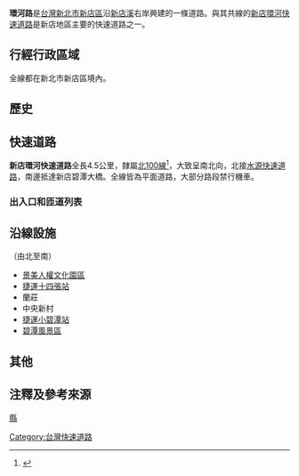 {{article issues
|
{{Expand|time=2010-11-15T03:47:03+00:00}}
{{Primarysources|time=2010-11-15T03:47:03+00:00}}
}}
'''環河路'''是[[台灣|台灣]][[新北市|新北市]][[新店區|新店區]]沿[[新店溪|新店溪]]右岸興建的一條道路。與其共線的[[#快速道路|新店環河快速道路]]是新店地區主要的快速道路之一。

== 行經行政區域 ==
全線都在新北市新店區境內。

== 歷史 ==

== 快速道路 ==
{{Infobox TwRoad2
|name=[[File:TW_THWtp100.svg|30px]]新店環河快速道路
|enname=Xindian Huanhe Expressway
|level=市區快速道路
|code={{Jct|country=TWN|TRTP|100}}
|length=4.467
|lastext=
|speedhigh=40-60
|start=水源快速道路、新店區中正路
|end=新店區環河路
|img=從陽光橋上俯瞰堤防內，新店溪右岸河濱自行車道。 - panoramio.jpg
}}
'''新店環河快速道路'''全長4.5公里，隸屬[[北100線|北100線]]<ref name="motc20150907">{{cite web|url=https://odmdoc.motc.gov.tw/IFDEWebBBS_MOTC/ExternalBBS.aspx?ThirdDocId=104RD05557|publisher=中華民國交通部|website=中華民國交通部公告發布令|4=|title=公告新北市市道及區道，原臺北縣縣道、鄉道廢止案。（含原臺北縣縣道公路路線表、原臺北縣鄉道公路路線表、新北市市道公路路線表及新北市區道公路路線表4式各1份）|date=2015-09-07|accessdate=2021-04-25|series=交路字第1040027670號|archive-url=https://web.archive.org/web/20190502073724/https://odmdoc.motc.gov.tw/IFDEWebBBS_MOTC/ExternalBBS.aspx?ThirdDocId=104RD05557|archive-date=2019-05-02|dead-url=yes}}</ref>，大致呈南北向，北接[[水源快速道路|水源快速道路]]，南邊抵達新店碧潭大橋。全線皆為平面道路，大部分路段禁行機車。

=== 出入口和匝道列表 ===
{{台灣公路表頭|d||新店環河快速道路}}
{{台灣公路設施|brh|↑主線接續'''[[水源快速道路|水源快速道路]]'''}}
{{台灣公路快速道路出口||中正路端|直接式||[[中正路|中正路]]|[[新店區|新店區]]|新北環快<br>{{Fontcolor|gray|快速道路終點}}|新北環快<br>{{Fontcolor|gray|快速道路起點}}}}
{{台灣公路快速道路出口||秀朗橋|匝道||{{Jct|country=TWN|CH|106}}、[[秀朗橋|秀朗橋]]|[[中和區|中和區]]|秀朗橋 中和|{{Fontcolor|gray|（僅南出北入）}}}}
{{台灣公路快速道路出口||中安大橋|匝道||{{Jct|country=TWN|CH|111}}、[[中安大橋|中安大橋]]、[[新北環快|新北環快]]|[[新店區|新店區]][[安坑|安坑]]|中安大橋 新北環快|中安大橋 新北環快}}
{{台灣公路平交路口||中山路|平交||溪園路|湯泉社區.央北重劃區|中山路|中山路}}
{{台灣公路平交路口||中央路|平交||中央路、[[File:TWHW3.svg|23px]][[安坑交流道|安坑交流道]]|[[新店區|新店區]][[安坑|安坑]]|中央路|中央路}}
{{台灣公路快速道路出口||安康路端|直接式||{{Jct|country=TWN|PH|9}}、{{Jct|country=TWN|CH|110}}（[[碧潭大橋|碧潭大橋]]）|[[新店區|新店區]][[安坑|安坑]]、[[碧潭|碧潭風景區]]|環河路 安康路一段<br>{{Fontcolor|gray|快速道路終點}}|{{Fontcolor|gray|快速道路起點}}}}
{{End}}

== 沿線設施 ==
（由北至南）
*[[景美人權文化園區|景美人權文化園區]]
*[[十四張站|捷運十四張站]]
*蘭莊
*中央新村
*[[小碧潭站|捷運小碧潭站]]
*[[碧潭|碧潭風景區]]

== 其他 ==

== 注釋及參考來源 ==
<div class="references-small">
<references />
</div>

{{臺北公路網}}
{{新北市快速道路}}

[[category:新北市道路|縣]]
[[Category:台灣快速道路|Category:台灣快速道路]]
